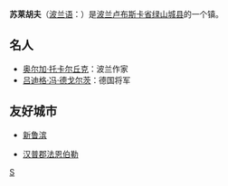 {{Infobox Settlement
| name = 苏莱胡夫<br />Sulechów
| image_skyline = Sulechow ratusz.jpg
| imagesize = 250px
| image_caption = 
| image_flag = POL Sulechów flag.svg
| image_shield = POL Sulechów COA.svg
| pushpin_map = Poland
| pushpin_label_position = bottom
| subdivision_type = 国家
| subdivision_name = {{POL}}
| subdivision_type1 = [[波兰行政区划|省]]
| subdivision_name1 = [[卢布斯卡省|卢布斯卡省]]
| subdivision_type2 = [[波兰行政区划|县]]
| subdivision_name2 =  [[绿山城县|绿山城县]]
| elevation_m = 
| elevation_ft = 
| area_total_km2 = 6.88
| population_as_of = 2019年
| population_total = 16925
| population_density_km2 = auto
| timezone = [[CET|CET]]
| utc_offset = +1
| timezone_DST = [[CEST|CEST]]
| utc_offset_DST = +2
| latd = 52
| latm = 5
| lats = 
| latNS = N
| longd = 15
| longm = 37
| longs = 
| longEW = E
| website =  [http://www.sulechow.pl www.sulechow.pl]
}}
'''苏莱胡夫'''（[[波兰语|波兰语]]：'''{{lang|pl|Sulechów}}'''）是[[波兰|波兰]][[卢布斯卡省|卢布斯卡省]][[绿山城县|绿山城县]]的一个镇。

== 名人 ==
* [[奥尔加·托卡尔丘克|奥尔加·托卡尔丘克]]：波兰作家
* [[吕迪格·冯·德戈尔茨|吕迪格·冯·德戈尔茨]]：德国将军

== 友好城市 ==
* {{GER}}[[新鲁滨|新鲁滨]]
* {{GBR}}[[汉普郡|汉普郡]][[法恩伯勒_(汉普郡)|法恩伯勒]]

{{Authority control}}
{{Poland-stub}}

[[Category:卢布斯卡省城市|S]]
